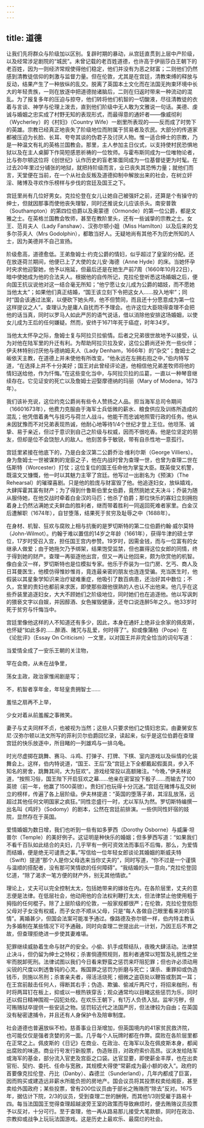 ```yaml
---
---
---
```

title: 道德
---




让我们先将群众与阶级加以区别。复辟时期的暴动，从宫廷直贯到上层中产阶级，以及经常涉足剧院的“城民”。未曾记载的老百姓道德，也许高于伊丽莎白王朝下的老百姓，因为一则经济常规使得他们稳定，他们并没有为恶之财富；二则他们仍然感到清教徒信仰的刺激与监督力量。但在伦敦，尤其是在宫廷，清教束缚的释放与反动，结果产生了一种放纵的乱交。脱离了英国本土文化而在法国无拘束环境中长大的年轻贵族，一则在放逐中把道德抛诸脑后，二则在归返时带来一种流动的混乱。为了报复多年的压迫与掠夺，他们转将他们机智的一切酸液，尽往清教徒的衣着与言谈、神学与伦理上泼去，直到他们阶级中无人敢为文雅说一句话。美德、虔诚与婚姻之忠实成了村野无知的表现形式，而最得意的通奸者——像威彻利（Wycherley）的《村妇》（Country Wife）一剧里所表现的——反而成了时势下的英雄。宗教已经真正地丧失了阶级地位而附属于贸易者及农民。大部分的传道家都被压迫为长脸、长耳、夸夸其谈的伪君子及讨厌人物。惟一适合绅士的宗教，乃是一种温文有礼的英格兰国教会。那里，主人参加主日仪式，以支持使村民恐惧地狱以及在主人桌脚下作简短感恩祈祷的一位牧师。与霍布斯同成为一位唯物论者，比与弥尔顿这位将《创世纪》认作历史的盲老笨蛋同成为一位基督徒更为时髦。在过去20年里过分铺张的地狱，就把持阶级而言，业已丧失其恐怖力量；就他们而言，天堂便在当前，在一个从社会反叛及道德抑制中解放出来的社会，在树立奸淫、赌博及寻欢作乐榜样与步伐的宫廷及国王之下。

宫廷里尚有几位好男女。克拉伦登在女儿让她自己被强奸之前，还算是个有操守的绅士，但就因那事而使他丧失理智，同时还推说女儿应该杀头。南安普敦（Southampton）的第四位伯爵以及奥蒙德（Ormonde）的第一位公爵，都是文雅之士。在英格兰国教会牧师，甚至在教阶里头，还有一些诚挚的宗教之士。女王、范肖夫人（Lady Fanshaw）、汉弥尔顿小姐（Miss Hamilton）以及后来的戈多尔芬夫人（Mrs Godolphin），都敢当好人。无疑地尚有其他不为历史所知的人士，因为美德并不自己宣扬。

阶级愈高，道德愈低。王弟詹姆士·约克公爵的情妇，似乎超过了皇室的分配。还在放逐荷兰期间，他便已上了大使的女儿安·海德（Anne Hyde）的床。当她怀孕时央求他迎娶她，他予以拖延，但最后还是在她生产前7周（1660年10月22日），暗中使她成为他的合法夫人。根据他的自传所记，克拉伦登听悉这场婚姻之后，便向国王抗议说他对这一结合毫无所知；“他宁愿让女儿成为公爵的娼妓，而不愿她当他太太”；如果他们真正结婚，“国王该立刻下令把这女人……投入地牢”；同时“国会该通过法案，以便砍下她头颅，他不但赞同，而且还十分愿意成为第一位这样提议之人”。查理认为是庸人自扰而不予理会。也许这位大臣晓得查理不会把他的话当真，同时以罗马人如此严厉的语气说话，借以消除他安排这场婚姻，以使女儿成为王后的任何嫌疑。然而，安终于1671年死于癌症，时年34岁。

当他太太怀孕之际，詹姆士复与阿拉贝拉偷情。后者之兄弟很世故地予以接受，认为对他在陆军里的升迁有利。为帮助阿拉贝拉及安，这位公爵尚还补充一些伙伴；伊夫林特别讨厌他与德纳姆夫人（Lady Denham，1666年）的“杂交”；詹姆士之皈依天主教，在道德上并未使他有所改变。“他永远在左拥右抱之中，”伯内特写道，“在选择上并不十分美好；国王对此曾经评论道，他相信他兄弟差牧师将他的情妇送给他，作为忏悔。”在这些变化当中，与阿拉贝拉的瓜葛，一直以一种琴音继续存在。它见证安的死亡以及詹姆士迎娶摩德纳的玛丽（Mary of Modena，1673年）。

我们该补充说，这位约克公爵尚有些令人赞扬之人品。担当海军总司令期间（16601673年），他费力克服由于海军士兵低微的薪水、粮食供应及训练所造成的混乱；他凭借着勇气与技巧与荷兰人战斗。他能干而忠诚地照管行政的任务。他从未因犹豫而不对兄弟表现热诚，他耐心地等待1/4个世纪才登上王位。他坦荡、诚挚、易于亲近，但过于意识到自己之阶级与权威，因而不很吃香。他是位坚定的朋友，但却是位不会饶恕人的敌人。他刻苦多于敏锐，带有自杀性地一意孤行。

宫廷里紧接在他底下的，乃是白金汉第二公爵乔治·维利尔斯（George Villiers）。身为詹姆士一世被谋刺的宠臣之子，他在内战时曾为查理一世，也曾为查理二世在伍斯特（Worcester）打仗；这位复位的国王任命他为掌玺大臣。既英俊又机警，既温文又慷慨，他一时以其魅力主宰了宫廷。他写过一出剧名为《预演》（The Rehearsal）的璀璨喜剧。只是他的脸庞与财富毁了他。他追逐妇女，放纵嬉戏，大肆挥霍其富有财产；为了得到什鲁斯伯里女伯爵，竟然挑她丈夫决斗；乔装为随从服侍她，在他交战时牵着白金汉的马匹；他杀了伯爵；那位快乐的寡妇立刻拥抱着身上仍然沾满她丈夫鲜血的胜利者，继而带着胜利一同返回死难者家里。白金汉后遭解职（1674年），自甘堕落，结果死于贫穷及耻辱之中（1688年）。

在身材、机智、狂欢与腐败上相与抗衡的是罗切斯特的第二位伯爵约翰·威尔莫特（John-Wilmot）。约翰于难以置信的14岁之年龄（1661年），获得牛津的硕士学位，17岁时受召入宫，担任国王宫内参赞。19岁时，因需金钱，而与一位富有的女继承人做爱；由于她拖欠乃予绑架，结果饱受监禁，但也赢得这位女郎的同情，终于得到她的财产。查理一再驱逐他出宫，但又一再让他回来，颇为欣赏他的机智。像白金汉一样，罗切斯特也是位模拟专家。他乐于乔装为一位门房、乞丐、商人及日耳曼医生，他模仿得惟妙惟肖，竟连最亲密的朋友也连连受骗。充当医生时，他假装以其星象学知识来治疗疑难重症，他吸引了数百病患，还治好其中数位；不久，宫里的贵妇也都前来求医，即使那些跟他很熟的人也认不出他来。他几乎在这些乔装里追逐妇女，大大不顾她们之阶级地位，同时她们也在追逐他。他以写讽刺的猥亵文字以自娱，并因醇酒、女色摧毁健康，还夸口说连醉5年之久。他33岁时死于贫穷与忏悔当中。

宫廷里像他这样的人不知道还有多少，因此，本身在通奸上绝非业余家的佩皮斯，也怀疑“如此多的……醉酒、赌咒与乱爱，何时得了”。抑或像蒲柏（Pope）在《论批评》（Essay On Criticism）一文里，以对国王并非完全恰当的词句写道：

当爱情全成了一安乐王朝的关注物，

罕在会商，从未在战争里，

荡女主政，政治家惟闹剧是写；

不，机智者享年金，年轻皇贵拥智士……

羞怯之扇再不上举，

少女对着从前羞赧之事微笑。



妻子与丈夫同样不贞，也被视为当然；这些人只要求他们之情妇忠实。由妻舅安东尼·汉弥尔顿以法文所写的菲利贝尔伯爵回忆录，读起来，似乎是这位伯爵在查理宫廷的快乐放逐中，所目睹的一列雄鸡与一排乌龟。

时光尽虚掷在跳舞、赛马、斗鸡、打弹子、打牌、下棋、室内游戏以及纵情的化装舞会上。这样，伯内特说道，“国王、王后”及“宫廷上下全都戴起假面具，步入不知名的房舍，跳舞其间，大为狂欢”。游戏经常投以高额赌注。“今晚，”伊夫林说道，“按照习俗，国王陛下开启狂欢之幕……他亲在密室投下骰子……而输去了100英镑（前一年，他赢了1500英镑）。贵妇们也玩得十分沉迷。”宫廷在赌博与乱交树立的榜样，传遍了各上层阶级。伊夫林提道：“英国的堕落子弟，其淫乱放荡，远超过其他任何文明国家之疯狂。”同性恋盛行一时，尤以军队为然。罗切斯特编撰一出名叫《鸡奸》（Sodomy）的剧本，公然在宫廷前排演。一些供同性奸宿的妓院，显然存在于英国。

爱情婚姻为数日增，我们也听到一些有如多萝西（Dorothy Osborne）与威廉·坦普尔（Temple）的美好例子。这证明是种快乐的婚姻；但多萝西写道：“如果我们不看千百队如此结合的夫妇，几乎罕有一例可资效法而事后不后悔，那么，为爱情而结婚，便是绝无可谴责之事。”写信给一位年轻女郎谈论其婚姻的斯威夫特（Swift）提道“那个人是你父母选来当你丈夫的”，同时写道，“你不过是一个谨慎与温顺的搭配者，没有那可笑情欲的任何障碍”。“我结婚的头一意向，”克拉伦登回忆道，“除了渴求一笔方便的财产外，别无其他情欲。”

理论上，丈夫可以完全控制太太，包括她带来的嫁妆在内。在各阶层里，丈夫的意志便是法律。在低层社会，他动用他的合法权利鞭打太太，但法律禁止他使用粗于拇指的任何棍子。除了上层阶级的伦敦，一般家规都很严；在伦敦，克拉伦登抱怨父母对子女没有权威，而子女亦不顺从父母，只是“每人各做自己眼里看来对的事情”。离婚甚少，但国会法案可能准予通过。像路德及弥尔顿一样，伯内特主教认为多婚制在某些情况下可予通融，同时向查理二世提出此一计划，乃因王后不育之故，但查理拒绝进一步使其妻难堪。

犯罪继续威胁着生命与财产的安全。小偷、扒手成帮结队，夜晚大肆活动。法律禁止决斗，但仍留为绅士之特权；杀害倘遵照规则，胜利者通常以短暂及礼貌性之坐牢而脱卸死刑。法律试图以我们今日看来野蛮之惩罚来吓阻犯罪；但也许必须动用尖锐的尺度以刺透鲁钝的心灵。叛国罪之惩罚为折磨与死亡；谋杀、重罪抑或伪造钱币，则施以吊刑；杀害亲夫者，得活活烧死；细微之盗窃处以鞭笞或割其一耳；在王宫前敲击任何人，得断其右手；伪造、欺骗、偷减斤两尺寸，将招来枷刑，有时将两耳钉在板上，抑或以一根热铁穿舌；观众通常均以目睹这些惩罚为乐，同时还以假日精神围观一囚犯处绞。在欢乐王朝下，有1万人负债入狱。监牢污秽，但可贿赂狱卒提供一些安适之物。惩罚较近代之法国严厉，但法律较为自由；在英国没有秘密逮捕令，并且还有人身保护令及陪审制度。

社会道德也普遍放纵不检。慈善事业日渐增加，但英国境内的41家贫民救济院，也可能仅仅是强者贪婪的另一面。几乎每个人玩牌时都在作弊。腐败在各阶层里都在正常之上。佩皮斯的《日记》在商业、在政治、在海军以及在佩皮斯本身，都闻出腐败的味道。商业行号发行新股票，伪造账目，对政府索价高昂。议决发给陆军或海军的基金，部分流入官吏及宫臣之口袋。达官显要，即使薪金丰厚，也在出卖官衔、契约、委托、任命与宽赦，其规模大得使“常薪成为最小额的收入”。政府的首要像克拉伦登、丹比（Danby）、森德兰（Sunderland），几年内都成了巨富，因而购买或建造远非薪水所能负担的房地产。国会议员将其投票权卖给阁臣，甚至卖给外国政府；某些投票，曾有200位议员由于部长之贿赂而“除去”反对。1675年，据估计下院，2/3的议员，受到查理二世的酬佣，而其他1/3则受雇于路易十四。每当法国国王觉得查理超越波旁王室的政策而导致麻烦时，便去贿赂议员投票予以反对，十分可行。至于查理，他一再从路易那儿接受大笔款额，同时在政治、宗教抑或战争上玩玩法国游戏。这是历史上最欢乐、最腐烂的社会。